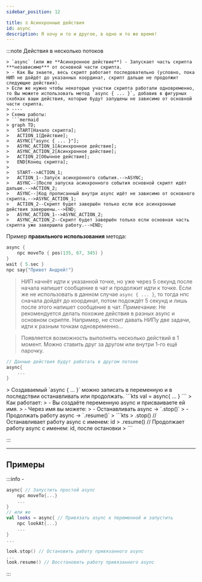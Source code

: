 ```yaml
---
sidebar_position: 12

title: ♊ Асинхронные действия
id: async
description: Я хочу и то и другое, в одно и то же время!
---
```



:::note Действия в несколько потоков

<Tabs>
<TabItem value="howAsyncWork" label="Как работает async{} в целом?" attributes={{className: styles.def}}>

    > `async` (или же **Асинхронное действие**) - Запускает часть скрипта ***независимо*** от основной части скрипта.
    > - Как Вы знаете, весь скрипт работает последовательно (условно, пока НИП не дойдёт до указанных координат, скрипт дальше не продолжит следующие действия).
    > Если же нужно чтобы некоторые участки скрипта работали одновременно, то Вы можете использовать метод `async { ... }`, добавив в фигурных скобках ваши действия, которые будут запущены не зависимо от основной части скрипта.
    > ----
    > Схема работы:
    > ```mermaid
    > graph TD;
    >   START[Начало скрипта];
    >   ACTION_1[Действие];
    >   ASYNC["async { ... }"];
    >   ASYNC_ACTION_1[Асинхронное действие];
    >   ASYNC_ACTION_2[Асинхронное действие];
    >   ACTION_2[Обычное действие];
    >   END[Конец скрипта];
    >
    >   START-->ACTION_1;
    >   ACTION_1--Запуск асинхронного события.-->ASYNC;
    >   ASYNC--|После запуска асинхронного события основной скрипт идёт дальше.-->ACTION_2;
    >   ASYNC--|Код прописанный внутри async идёт не зависимо от основного скрипта.-->ASYNC_ACTION_1;
    >   ACTION_2--Скрипт будет завершён только если все асинхронные действия завершены.-->END;
    >   ASYNC_ACTION_1-->ASYNC_ACTION_2;
    >   ASYNC_ACTION_2--Скрипт будет завершён только если основная часть скрипта уже завершила работу.-->END;
  Пример **правильного использования** метода:
  ```kts
  async {
      npc moveTo { pos(135, 67, 345) }
  }
  wait { 5.sec }
  npc say{"Привет Андрей!"}
  ```
  > НИП начнёт идти к указанной точке, но уже через 5 секунд после начала напишет сообщение в чат и продолжит идти к точке. Если же не использовать в данном случае `async { ... }`, то тогда нпс сначала дойдёт до координат, потом подождёт 5 секунд и лишь после этого напишет сообщение в чат.
  > Примечание: Не рекомендуется делать похожие действия в разных async и основном скрипте. Например, не стоит давать НИПу две задачи, идти к разным точкам одновременно...
  </TabItem>
  <TabItem value="baseAsync" label="Простой async" attributes={{className: styles.def}}>

  > Появляется возможность выполнять несколько действий в 1 момент.
  > Можно ставить друг за другом или внутри 1-го ещё парочку.
  ```kts
  // Данные действия будут работать в другом потоке
  async{
      ...
  }
  ```
  </TabItem>
  <TabItem value="funcAsync" label="Расширенный async" attributes={{className: styles.def}}>
  > Создаваемый `async { ... }` можно записать в переменную и в последствии останавливать или продолжать.
  ```kts
  val <id> = async{
  ...
  }
  ```
  > Как работает:
  > - Вы создаёте переменную async и присваиваете ей имя.
  > - Через имя вы можете:
  >   - Останавливать async -> `<id>.stop()`
  >   - Продолжать работу async -> `<id>.resume()`
  > ```kts
  > <id>.stop() // Останавливает работу async с именем: id
  > <id>.resume() // Продолжает работу async с именем: id, после остановки
  > ```
  </TabItem>
</Tabs>

:::

---

## Примеры
:::info -
```kts
async{ // Запустить простой async
    npc moveTo{...}
    ...
}
// или же
val looks = async{ // Привязать async к переменной и запустить
    npc lookAt{...}
    ...
}
...

look.stop() // Остановить работу привязанного async
...
look.resume() // Восстановить работу привязанного async
```
:::